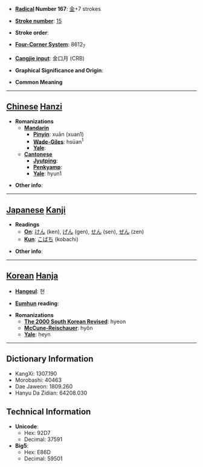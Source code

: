 * '''[[Wiktionary:Chinese radical index| Radical]] Number 167''': [[Wiktionary:Chinese radical index 金|金]]+7 strokes

* '''[[Wiktionary:Chinese total strokes index|Stroke number]]''': [[Wiktionary:Chinese total strokes index 15|15]]

* '''Stroke order''': 

* '''[[Wiktionary:Chinese four corner index|Four-Corner System]]''': 8612<sub>7</sub>

* '''[[Wiktionary:Chinese Cangjie index|Cangjie input]]''': 金口月 (CRB)

* '''Graphical Significance and Origin''': 

* '''Common Meaning'''

----

== [[Chinese]] [[Hanzi]] ==

* '''Romanizations'''
** '''[[Mandarin]]'''
*** '''[[Pinyin]]''': xuān (xuan1)
*** '''[[Wade-Giles]]''': hsüan<sup>1</sup>
*** '''[[Yale]]''': 
** '''[[Cantonese]]'''
*** '''[[Jyutping]]''':
*** '''[[Penkyamp]]''': 
*** '''[[Yale]]''': hyun1

* '''Other info''': 

----

== [[Japanese]] [[Kanji]] ==

* '''Readings'''
** '''[[On]]''': [[けん]] (ken), [[げん]] (gen), [[せん]] (sen), [[ぜん]] (zen)
** '''[[Kun]]''': [[こばち]] (kobachi)

* '''Other info''':  

----

== [[Korean]] [[Hanja]] ==

* '''[[Hangeul]]''': 현

* '''[[Eumhun]] reading''': 

* '''Romanizations'''
** '''[[The 2000 South Korean Revised Romanization|The 2000 South Korean Revised]]''': hyeon
** '''[[McCune-Reischauer]]''': hyŏn
** '''[[Yale]]''': heyn

----

== Dictionary Information ==

* KangXi: 1307.190
* Morobashi: 40463
* Dae Jaweon: 1809.260
* Hanyu Da Zidian: 64208.030

== Technical Information ==

* '''Unicode''':
** Hex: 92D7
** Decimal: 37591
* '''Big5''':
** Hex: E86D
** Decimal: 59501